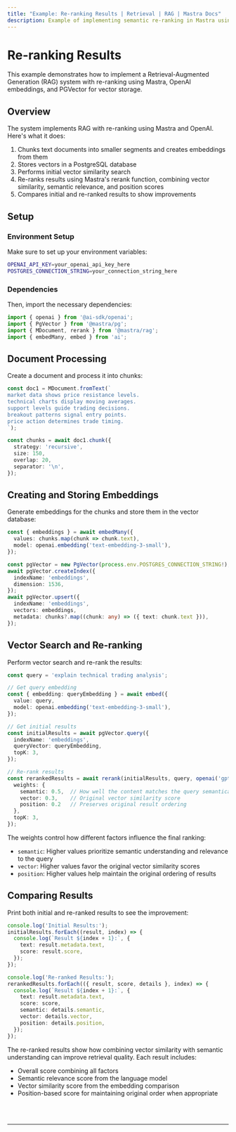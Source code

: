 ```yaml
---
title: "Example: Re-ranking Results | Retrieval | RAG | Mastra Docs"
description: Example of implementing semantic re-ranking in Mastra using OpenAI embeddings and PGVector for vector storage.
---
```



# Re-ranking Results

This example demonstrates how to implement a Retrieval-Augmented Generation (RAG) system with re-ranking using Mastra, OpenAI embeddings, and PGVector for vector storage.

## Overview

The system implements RAG with re-ranking using Mastra and OpenAI. Here's what it does:

1. Chunks text documents into smaller segments and creates embeddings from them
2. Stores vectors in a PostgreSQL database
3. Performs initial vector similarity search
4. Re-ranks results using Mastra's rerank function, combining vector similarity, semantic relevance, and position scores
5. Compares initial and re-ranked results to show improvements

## Setup

### Environment Setup

Make sure to set up your environment variables:

```bash filename=".env"
OPENAI_API_KEY=your_openai_api_key_here
POSTGRES_CONNECTION_STRING=your_connection_string_here
```

### Dependencies

Then, import the necessary dependencies:

```typescript copy showLineNumbers filename="src/index.ts"
import { openai } from '@ai-sdk/openai';
import { PgVector } from '@mastra/pg';
import { MDocument, rerank } from '@mastra/rag';
import { embedMany, embed } from 'ai';
```

## Document Processing

Create a document and process it into chunks:

```typescript copy showLineNumbers{7} filename="src/index.ts"
const doc1 = MDocument.fromText(`
market data shows price resistance levels.
technical charts display moving averages.
support levels guide trading decisions.
breakout patterns signal entry points.
price action determines trade timing.
`);

const chunks = await doc1.chunk({
  strategy: 'recursive',
  size: 150,
  overlap: 20,
  separator: '\n',
});
```

## Creating and Storing Embeddings

Generate embeddings for the chunks and store them in the vector database:

```typescript copy showLineNumbers{36} filename="src/index.ts"
const { embeddings } = await embedMany({
  values: chunks.map(chunk => chunk.text),
  model: openai.embedding('text-embedding-3-small'),
});

const pgVector = new PgVector(process.env.POSTGRES_CONNECTION_STRING!);
await pgVector.createIndex({
  indexName: 'embeddings',
  dimension: 1536,
});
await pgVector.upsert({
  indexName: 'embeddings',
  vectors: embeddings,
  metadata: chunks?.map((chunk: any) => ({ text: chunk.text })),
});
```

## Vector Search and Re-ranking

Perform vector search and re-rank the results:

```typescript copy showLineNumbers{51} filename="src/index.ts"
const query = 'explain technical trading analysis';

// Get query embedding
const { embedding: queryEmbedding } = await embed({
  value: query,
  model: openai.embedding('text-embedding-3-small'),
});

// Get initial results
const initialResults = await pgVector.query({
  indexName: 'embeddings',
  queryVector: queryEmbedding,
  topK: 3,
});

// Re-rank results
const rerankedResults = await rerank(initialResults, query, openai('gpt-4o-mini'), {
  weights: {
    semantic: 0.5,  // How well the content matches the query semantically
    vector: 0.3,    // Original vector similarity score
    position: 0.2   // Preserves original result ordering
  },
  topK: 3,
});
```

The weights control how different factors influence the final ranking:
- `semantic`: Higher values prioritize semantic understanding and relevance to the query
- `vector`: Higher values favor the original vector similarity scores
- `position`: Higher values help maintain the original ordering of results

## Comparing Results

Print both initial and re-ranked results to see the improvement:

```typescript copy showLineNumbers{72} filename="src/index.ts"
console.log('Initial Results:');
initialResults.forEach((result, index) => {
  console.log(`Result ${index + 1}:`, {
    text: result.metadata.text,
    score: result.score,
  });
});

console.log('Re-ranked Results:');
rerankedResults.forEach(({ result, score, details }, index) => {
  console.log(`Result ${index + 1}:`, {
    text: result.metadata.text,
    score: score,
    semantic: details.semantic,
    vector: details.vector,
    position: details.position,
  });
});
```

The re-ranked results show how combining vector similarity with semantic understanding can improve retrieval quality. Each result includes:
- Overall score combining all factors
- Semantic relevance score from the language model
- Vector similarity score from the embedding comparison
- Position-based score for maintaining original order when appropriate

<br />
<br />
<hr className="dark:border-[#404040] border-gray-300" />
<br />
<br />
<GithubLink
  link={
    "https://github.com/mastra-ai/mastra/blob/main/examples/basics/rag/rerank"
  }
/> 